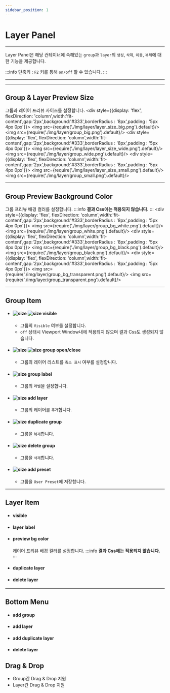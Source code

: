 ```yaml
---
sidebar_position: 1
---
```




# Layer Panel

<hr/>

Layer Panel은 해당 컨테이너에 속해있는 ```group```과 ```layer```의 ```생성```, ```삭제```, ```이동```, ```복제```에 대한 기능을 제공합니다.

:::info
단축키 : ```F2``` 키를 통해 ```on/off``` 할 수 있습니다.
:::



<hr/>

<TOCInline toc={toc}/>

<hr/>

## Group & Layer Preview Size
그룹과 레이어 프리뷰 사이즈를 설정합니다.
<Tabs>
	<TabItem value="big" label="big" default>
		<div style={{display: 'flex', flexDirection: 'column',width:'fit-content',gap:'2px',background:'#333',borderRadius : '8px',padding : '5px 4px 0px'}}>
			<img src={require('./img/layer/layer_size_big.png').default}/>
			<img src={require('./img/layer/group_big.png').default}/>
		</div>
	</TabItem>
	<TabItem value="wide" label="wide">
		<div style={{display: 'flex', flexDirection: 'column',width:'fit-content',gap:'2px',background:'#333',borderRadius : '8px',padding : '5px 4px 0px'}}>
			<img src={require('./img/layer/layer_size_wide.png').default}/>
			<img src={require('./img/layer/group_wide.png').default}/>
		</div>
	</TabItem>
	<TabItem value="small" label="small">
		<div style={{display: 'flex', flexDirection: 'column',width:'fit-content',gap:'2px',background:'#333',borderRadius : '8px',padding : '5px 4px 0px'}}>
			<img src={require('./img/layer/layer_size_small.png').default}/>
			<img src={require('./img/layer/group_small.png').default}/>
		</div>
	</TabItem>
</Tabs>


<hr/>

## Group Preview Background Color
그룹 프리뷰 배경 컬러를 설정합니다.
:::info
**결과 Css에는 적용되지 않습니다.**
:::
<Tabs>
	<TabItem value="white" label="white" default>
		<div style={{display: 'flex', flexDirection: 'column',width:'fit-content',gap:'2px',background:'#333',borderRadius : '8px',padding : '5px 4px 0px'}}>
			<img src={require('./img/layer/group_bg_white.png').default}/>
			<img src={require('./img/layer/group_white.png').default}/>
		</div>
	</TabItem>
	<TabItem value="black" label="black">
		<div style={{display: 'flex', flexDirection: 'column',width:'fit-content',gap:'2px',background:'#333',borderRadius : '8px',padding : '5px 4px 0px'}}>
			<img src={require('./img/layer/group_bg_black.png').default}/>
			<img src={require('./img/layer/group_black.png').default}/>
		</div>
	</TabItem>
	<TabItem value="transparent" label="transparent">
		<div style={{display: 'flex', flexDirection: 'column',width:'fit-content',gap:'2px',background:'#333',borderRadius : '8px',padding : '5px 4px 0px'}}>
			<img src={require('./img/layer/group_bg_transparent.png').default}/>
			<img src={require('./img/layer/group_transparent.png').default}/>
		</div>
	</TabItem>
</Tabs>

<hr/>

## Group Item
- #### ![size](./img/icon_on.png) ![size](./img/icon_off.png) visible
	- 그룹의 ```Visible``` 여부를 설정합니다.
	- ```off``` 상태시 Viewport Window내에 적용되지 않으며 결과 Css도 생성되지 않습니다.


- #### ![size](./img/icon_open.png) ![size](./img/icon_close.png) group open/close
	- 그룹의 레이어 리스트를 ```축소 표시``` 여부를 설정합니다.


- #### ![size](./img/ui_label.png) group label
  - 그룹의 ```라벨```을 설정합니다.



- #### ![size](./img/icon_add_layer.png) add layer
	- 그룹의 레이어를 ```추가```합니다.



- #### ![size](./img/icon_duplicate.png) duplicate group
  - 그룹을 ```복제```합니다.



- #### ![size](./img/icon_delete.png) delete group
	- 그룹을 ```삭제```합니다.


- #### ![size](./img/icon_preset.png) add preset
	- 그룹을 ```User Preset```에 저장합니다.

<hr/>

## Layer Item
- #### visible

- #### layer label

- #### preview bg color

	레이어 프리뷰 배경 컬러를 설정합니다.
	:::info
	**결과 Css에는 적용되지 않습니다.**
	:::

- #### duplicate layer

- #### delete layer


<hr/>

## Bottom Menu
- #### add group
- #### add layer
- #### add duplicate layer
- #### delete layer


## Drag & Drop
- Group간 Drag & Drop 지원
- Layer간 Drag & Drop 지원